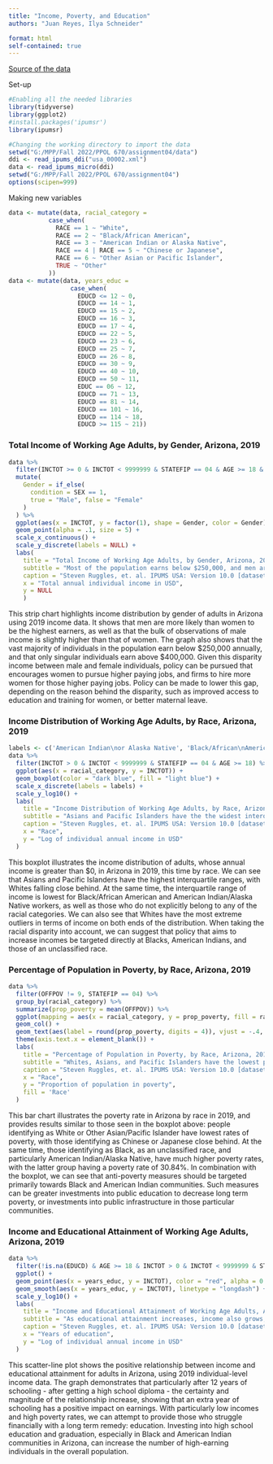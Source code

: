 ```yaml
---
title: "Income, Poverty, and Education"
authors: "Juan Reyes, Ilya Schneider"

format: html
self-contained: true
---
```


[Source of the data](https://usa.ipums.org/usa/index.shtml)

Set-up
```r
#Enabling all the needed libraries
library(tidyverse)
library(ggplot2)
#install.packages('ipumsr')
library(ipumsr)

#Changing the working directory to import the data
setwd("G:/MPP/Fall 2022/PPOL 670/assignment04/data")
ddi <- read_ipums_ddi("usa_00002.xml")
data <- read_ipums_micro(ddi)
setwd("G:/MPP/Fall 2022/PPOL 670/assignment04")
options(scipen=999)
```

Making new variables
```r
data <- mutate(data, racial_category = 
           case_when(
             RACE == 1 ~ "White",
             RACE == 2 ~ "Black/African American",
             RACE == 3 ~ "American Indian or Alaska Native",
             RACE == 4 | RACE == 5 ~ "Chinese or Japanese",
             RACE == 6 ~ "Other Asian or Pacific Islander",
             TRUE ~ "Other"
           ))
data <- mutate(data, years_educ = 
                 case_when(
                   EDUCD <= 12 ~ 0, 
                   EDUCD == 14 ~ 1, 
                   EDUCD == 15 ~ 2, 
                   EDUCD == 16 ~ 3, 
                   EDUCD == 17 ~ 4, 
                   EDUCD == 22 ~ 5, 
                   EDUCD == 23 ~ 6, 
                   EDUCD == 25 ~ 7, 
                   EDUCD == 26 ~ 8, 
                   EDUCD == 30 ~ 9, 
                   EDUCD == 40 ~ 10, 
                   EDUCD == 50 ~ 11, 
                   EDUC == 06 ~ 12, 
                   EDUCD == 71 ~ 13, 
                   EDUCD == 81 ~ 14, 
                   EDUCD == 101 ~ 16, 
                   EDUCD == 114 ~ 18, 
                   EDUCD >= 115 ~ 21))
```


### Total Income of Working Age Adults, by Gender, Arizona, 2019
```r
data %>%
  filter(INCTOT >= 0 & INCTOT < 9999999 & STATEFIP == 04 & AGE >= 18 & years_educ <= 12) %>%
  mutate(
    Gender = if_else(
      condition = SEX == 1,
      true = "Male", false = "Female"
    )
  ) %>%
  ggplot(aes(x = INCTOT, y = factor(1), shape = Gender, color = Gender)) +
  geom_point(alpha = .1, size = 5) +
  scale_x_continuous() +
  scale_y_discrete(labels = NULL) +
  labs(
    title = "Total Income of Working Age Adults, by Gender, Arizona, 2019",
    subtitle = "Most of the population earns below $250,000, and men are more likely than women to\nhave high enough incomes to be outliers.",
    caption = "Steven Ruggles, et. al. IPUMS USA: Version 10.0 [dataset]. Minneapolis,\nMN: IPUMS, 2020. https://doi.org/10.18128/D010.V10.0",
    x = "Total annual individual income in USD",
    y = NULL
    )
```

This strip chart highlights income distribution by gender of adults in Arizona using 2019 income data. It shows that men are more likely than women to be the highest earners, as well as that the bulk of observations of male income is slightly higher than that of women. The graph also shows that the vast majority of individuals in the population earn below $250,000 annually, and that only singular individuals earn above $400,000. Given this disparity income between male and female individuals, policy can be pursued that encourages women to pursue higher paying jobs, and firms to hire more women for those higher paying jobs. Policy can be made to lower this gap, depending on the reason behind the disparity, such as improved access to education and training for women, or better maternal leave.

### Income Distribution of Working Age Adults, by Race, Arizona, 2019
```r
labels <- c('American Indian\nor Alaska Native', 'Black/African\nAmerican', 'Chinese or\nJapanese', 'Other', 'Other Asian or\nPacific Islander', 'White')
data %>%
  filter(INCTOT > 0 & INCTOT < 9999999 & STATEFIP == 04 & AGE >= 18) %>%
  ggplot(aes(x = racial_category, y = INCTOT)) +
  geom_boxplot(color = "dark blue", fill = "light blue") +
  scale_x_discrete(labels = labels) +
  scale_y_log10() +
  labs(
    title = "Income Distribution of Working Age Adults, by Race, Arizona, 2019",
    subtitle = "Asians and Pacific Islanders have the the widest interquartile ranges, while\nAmerican Indians have the narrowest, despite having many outlying high-earners.",
    caption = "Steven Ruggles, et. al. IPUMS USA: Version 10.0 [dataset]. Minneapolis,\nMN: IPUMS, 2020. https://doi.org/10.18128/D010.V10.0",
    x = "Race",
    y = "Log of individual annual income in USD"
  )
```

This boxplot illustrates the income distribution of adults, whose annual income is greater than $0, in Arizona in 2019, this time by race. We can see that Asians and Pacific Islanders have the highest interquartile ranges, with Whites falling close behind. At the same time, the interquartile range of income is lowest for Black/African American and American Indian/Alaska Native workers, as well as those who do not explicitly belong to any of the racial categories. We can also see that Whites have the most extreme outliers in terms of income on both ends of the distribution. When taking the racial disparity into account, we can suggest that policy that aims to increase incomes be targeted directly at Blacks, American Indians, and those of an unclassified race.


### Percentage of Population in Poverty, by Race, Arizona, 2019
```r
data %>%
  filter(OFFPOV != 9, STATEFIP == 04) %>%
  group_by(racial_category) %>%
  summarize(prop_poverty = mean(OFFPOV)) %>%
  ggplot(mapping = aes(x = racial_category, y = prop_poverty, fill = racial_category)) +
  geom_col() +
  geom_text(aes(label = round(prop_poverty, digits = 4)), vjust = -.4, size = 3, fontface = "bold") +
  theme(axis.text.x = element_blank()) +
  labs(
    title = "Percentage of Population in Poverty, by Race, Arizona, 2019",
    subtitle = "Whites, Asians, and Pacific Islanders have the lowest poverty rates, while American\nIndians have the highest.",
    caption = "Steven Ruggles, et. al. IPUMS USA: Version 10.0 [dataset].\nMinneapolis, MN: IPUMS, 2020.\nhttps://doi.org/10.18128/D010.V10.0",
    x = "Race",
    y = "Proportion of population in poverty",
    fill = 'Race'
  )
```

This bar chart illustrates the poverty rate in Arizona by race in 2019, and provides results similar to those seen in the boxplot above: people identifying as White or Other Asian/Pacific Islander have lowest rates of poverty, with those identifying as Chinese or Japanese close behind. At the same time, those identifying as Black, as an unclassified race, and particularly American Indian/Alaska Native, have much higher poverty rates, with the latter group having a poverty rate of 30.84%. In combination with the boxplot, we can see that anti-poverty measures should be targeted primarily towards Black and American Indian communities. Such measures can be greater investments into public education to decrease long term poverty, or investments into public infrastructure in those particular communities.


### Income and Educational Attainment of Working Age Adults, Arizona, 2019
```r
data %>%
  filter(!is.na(EDUCD) & AGE >= 18 & INCTOT > 0 & INCTOT < 9999999 & STATEFIP == 04)%>%
  ggplot() +
  geom_point(aes(x = years_educ, y = INCTOT), color = "red", alpha = 0.2) +
  geom_smooth(aes(x = years_educ, y = INCTOT), linetype = "longdash") +
  scale_y_log10() +
  labs(
    title = "Income and Educational Attainment of Working Age Adults, Arizona, 2019",
    subtitle = "As educational attainment increases, income also grows, at an increasing rate.",
    caption = "Steven Ruggles, et. al. IPUMS USA: Version 10.0 [dataset]. Minneapolis,\nMN: IPUMS, 2020. https://doi.org/10.18128/D010.V10.0",
    x = "Years of education",
    y = "Log of individual annual income in USD"
  )
```

This scatter-line plot shows the positive relationship between income and educational attainment for adults in Arizona, using 2019 individual-level income data. The graph demonstrates that particularly after 12 years of schooling - after getting a high school diploma - the certainty and magnitude of the relationship increase, showing that an extra year of schooling has a positive impact on earnings. With particularly low incomes and high poverty rates, we can attempt to provide those who struggle financially with a long term remedy: education. Investing into high school education and graduation, especially in Black and American Indian communities in Arizona, can increase the number of high-earning individuals in the overall population.